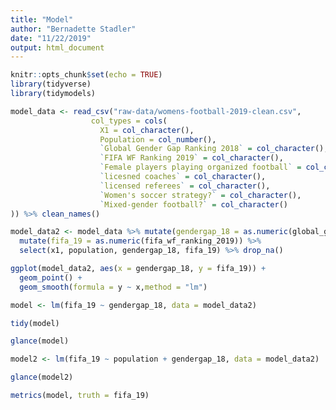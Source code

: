 ```yaml
---
title: "Model"
author: "Bernadette Stadler"
date: "11/22/2019"
output: html_document
---
```


```r
knitr::opts_chunk$set(echo = TRUE)
library(tidyverse)
library(tidymodels)
```

```r
model_data <- read_csv("raw-data/womens-football-2019-clean.csv", 
                  col_types = cols(
                    X1 = col_character(),
                    Population = col_number(),
                    `Global Gender Gap Ranking 2018` = col_character(),
                    `FIFA WF Ranking 2019` = col_character(),
                    `Female players playing organized football` = col_character(),
                    `licesned coaches` = col_character(),
                    `licensed referees` = col_character(),
                    `Women's soccer strategy?` = col_character(),
                    `Mixed-gender football?` = col_character()
)) %>% clean_names() 

model_data2 <- model_data %>% mutate(gendergap_18 = as.numeric(global_gender_gap_ranking_2018))%>% 
  mutate(fifa_19 = as.numeric(fifa_wf_ranking_2019)) %>% 
  select(x1, population, gendergap_18, fifa_19) %>% drop_na()

```

```r
ggplot(model_data2, aes(x = gendergap_18, y = fifa_19)) + 
  geom_point() +
  geom_smooth(formula = y ~ x,method = "lm")

model <- lm(fifa_19 ~ gendergap_18, data = model_data2)

tidy(model)

glance(model)

model2 <- lm(fifa_19 ~ population + gendergap_18, data = model_data2)

glance(model2)

metrics(model, truth = fifa_19)

```

